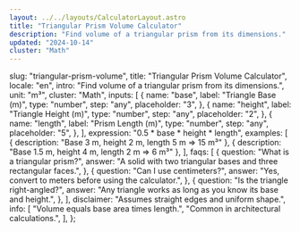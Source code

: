 ```yaml
---
layout: ../../layouts/CalculatorLayout.astro
title: "Triangular Prism Volume Calculator"
description: "Find volume of a triangular prism from its dimensions."
updated: "2024-10-14"
cluster: "Math"
---
```



  slug: "triangular-prism-volume",
  title: "Triangular Prism Volume Calculator",
  locale: "en",
  intro: "Find volume of a triangular prism from its dimensions.",
  unit: "m³",
  cluster: "Math",
  inputs: [
    {
      name: "base",
      label: "Triangle Base (m)",
      type: "number",
      step: "any",
      placeholder: "3",
    },
    {
      name: "height",
      label: "Triangle Height (m)",
      type: "number",
      step: "any",
      placeholder: "2",
    },
    {
      name: "length",
      label: "Prism Length (m)",
      type: "number",
      step: "any",
      placeholder: "5",
    },
  ],
  expression: "0.5 * base * height * length",
  examples: [
    { description: "Base 3 m, height 2 m, length 5 m ⇒ 15 m³" },
    { description: "Base 1.5 m, height 4 m, length 2 m ⇒ 6 m³" },
  ],
  faqs: [
    {
      question: "What is a triangular prism?",
      answer: "A solid with two triangular bases and three rectangular faces.",
    },
    {
      question: "Can I use centimeters?",
      answer: "Yes, convert to meters before using the calculator.",
    },
    {
      question: "Is the triangle right-angled?",
      answer: "Any triangle works as long as you know its base and height.",
    },
  ],
  disclaimer: "Assumes straight edges and uniform shape.",
  info: [
    "Volume equals base area times length.",
    "Common in architectural calculations.",
  ],
};

<Calculator schema={schema} />
